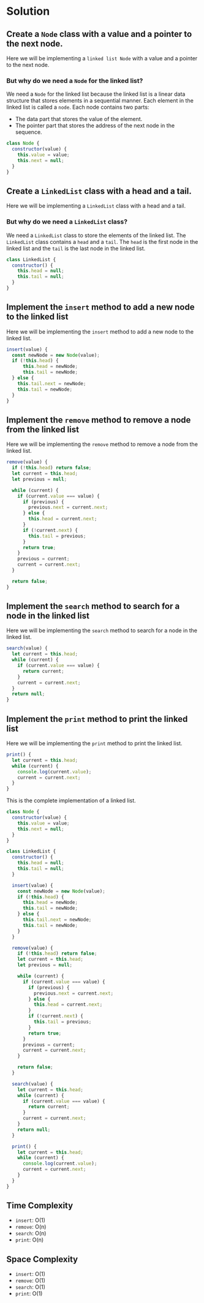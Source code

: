# Solution

## Create a `Node` class with a value and a pointer to the next node.

Here we will be implementing a `linked list Node` with a value and a pointer to the next node.
 
### But why do we need a `Node` for the linked list?

We need a `Node` for the linked list because the linked list is a linear data structure that stores elements in a sequential manner. Each element in the linked list is called a `node`. Each node contains two parts:

- The data part that stores the value of the element.
- The pointer part that stores the address of the next node in the sequence.

```javascript
class Node {
  constructor(value) {
    this.value = value;
    this.next = null;
  }
}
```

## Create a `LinkedList` class with a head and a tail.

Here we will be implementing a `LinkedList` class with a head and a tail.

### But why do we need a `LinkedList` class?

We need a `LinkedList` class to store the elements of the linked list. The `LinkedList` class contains a `head` and a `tail`. The `head` is the first node in the linked list and the `tail` is the last node in the linked list.

```javascript
class LinkedList {
  constructor() {
    this.head = null;
    this.tail = null;
  }
}
```

## Implement the `insert` method to add a new node to the linked list

Here we will be implementing the `insert` method to add a new node to the linked list.

```javascript
insert(value) {
  const newNode = new Node(value);
  if (!this.head) {
      this.head = newNode;
      this.tail = newNode;
  } else {
    this.tail.next = newNode;
    this.tail = newNode;
  }
}
```

## Implement the `remove` method to remove a node from the linked list

Here we will be implementing the `remove` method to remove a node from the linked list.

```javascript
remove(value) {
  if (!this.head) return false;
  let current = this.head;
  let previous = null;

  while (current) {
    if (current.value === value) {
      if (previous) {
        previous.next = current.next;
      } else {
        this.head = current.next;
      }
      if (!current.next) {
        this.tail = previous;
      }
      return true;
    }
    previous = current;
    current = current.next;
  }

  return false;
}
```
  
## Implement the `search` method to search for a node in the linked list

Here we will be implementing the `search` method to search for a node in the linked list.

```javascript
search(value) {
  let current = this.head;
  while (current) {
    if (current.value === value) {
      return current;
    }
    current = current.next;
  }
  return null;
}
```

## Implement the `print` method to print the linked list

Here we will be implementing the `print` method to print the linked list.

```javascript
print() {
  let current = this.head;
  while (current) {
    console.log(current.value);
    current = current.next;
  }
}
```

This is the complete implementation of a linked list.

```javascript
class Node {
  constructor(value) {
    this.value = value;
    this.next = null;
  }
}

class LinkedList {
  constructor() {
    this.head = null;
    this.tail = null;
  }

  insert(value) {
    const newNode = new Node(value);
    if (!this.head) {
      this.head = newNode;
      this.tail = newNode;
    } else {
      this.tail.next = newNode;
      this.tail = newNode;
    }
  }

  remove(value) {
    if (!this.head) return false;
    let current = this.head;
    let previous = null;

    while (current) {
      if (current.value === value) {
        if (previous) {
          previous.next = current.next;
        } else {
          this.head = current.next;
        }
        if (!current.next) {
          this.tail = previous;
        }
        return true;
      }
      previous = current;
      current = current.next;
    }

    return false;
  }

  search(value) {
    let current = this.head;
    while (current) {
      if (current.value === value) {
        return current;
      }
      current = current.next;
    }
    return null;
  }

  print() {
    let current = this.head;
    while (current) {
      console.log(current.value);
      current = current.next;
    }
  }
}
```

## Time Complexity

- `insert`: O(1)
- `remove`: O(n)
- `search`: O(n)
- `print`: O(n)

## Space Complexity

- `insert`: O(1)
- `remove`: O(1)
- `search`: O(1)
- `print`: O(1)